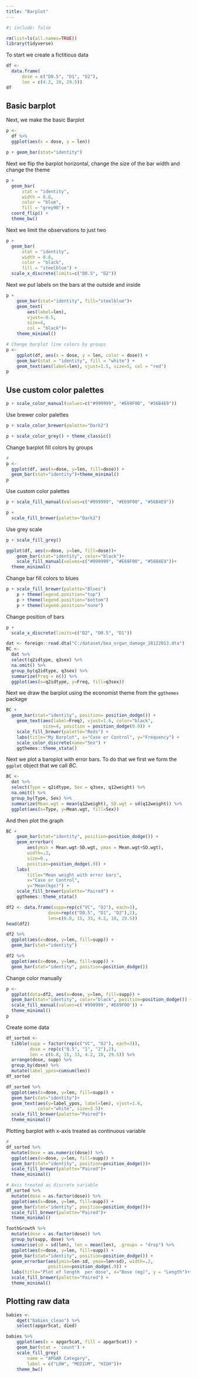 ```yaml
---
title: "Barplot"
---
```


```r
#| include: false

rm(list=ls(all.names=TRUE))
library(tidyverse)
```

To start we create a fictitious data

```r
df <- 
  data.frame(
      dose = c("D0.5", "D1", "D2"), 
      len = c(4.2, 10, 29.5))
df
```

## Basic barplot

Next, we make the basic Barplot

```r
p <- 
  df %>% 
  ggplot(aes(x = dose, y = len)) 

p + geom_bar(stat="identity")
```

Next we flip the barplot horizontal, change the size of the bar width and change the theme

```r
p + 
  geom_bar(
      stat = "identity", 
      width = 0.8, 
      color = "blue", 
      fill = "grey90") +
  coord_flip() +
  theme_bw()
```

Next we limit the observations to just two

```r
p + 
  geom_bar(
      stat = "identity", 
      width = 0.8, 
      color = "black", 
      fill = "steelblue") +
  scale_x_discrete(limits=c("D0.5", "D2"))
```

Next we put labels on the bars at the outside and inside

```r
p +
    geom_bar(stat="identity", fill="steelblue")+
    geom_text(
        aes(label=len), 
        vjust=-0.5, 
        size=4, 
        col = "black")+
    theme_minimal()
```

```r
# Change barplot line colors by groups
p <- 
    ggplot(df, aes(x = dose, y = len, color = dose)) + 
    geom_bar(stat = "identity", fill = "white") + 
    geom_text(aes(label=len), vjust=1.5, size=5, col = "red")
p
```

## Use custom color palettes

```r
p + scale_color_manual(values=c("#999999", "#E69F00", "#56B4E9"))
```

Use brewer color palettes

```r
p + scale_color_brewer(palette="Dark2")
```

```r
p + scale_color_grey() + theme_classic()
```

Change barplot fill colors by groups

```r
# 
p <- 
  ggplot(df, aes(x=dose, y=len, fill=dose)) +
  geom_bar(stat="identity")+theme_minimal()
p
```

Use custom color palettes

```r
p + scale_fill_manual(values=c("#999999", "#E69F00", "#56B4E9"))
```

```r
p + 
  scale_fill_brewer(palette="Dark2")
```

Use grey scale

```r
p + scale_fill_grey()
```

```r
ggplot(df, aes(x=dose, y=len, fill=dose))+
	geom_bar(stat="identity", color="black")+
	scale_fill_manual(values=c("#999999", "#E69F00", "#56B4E9"))+
  theme_minimal()
```

Change bar fill colors to blues

```r
p + scale_fill_brewer(palette="Blues")
	p + theme(legend.position="top")
	p + theme(legend.position="bottom")
	p + theme(legend.position="none")
```

Change position of bars

```r
p + 
  scale_x_discrete(limits=c("D2", "D0.5", "D1"))
```

```r
dat <- foreign::read.dta("C:/dataset/bea_organ_damage_28122013.dta")
BC <- 
  dat %>% 
  select(q2idtype, q3sex) %>% 
  na.omit() %>% 
  group_by(q2idtype, q3sex) %>% 
  summarize(Freq = n()) %>% 
  ggplot(aes(x=q2idtype, y=Freq, fill=q3sex))
```

Next we draw the barplot using the economist theme from the `ggthemes` package

```r
BC +  
  geom_bar(stat="identity", position= position_dodge()) +
	geom_text(aes(label=Freq), vjust=1.6, color="black", 
	          size=4, position = position_dodge(0.9)) +
	scale_fill_brewer(palette="Reds") + 
	labs(title="My Barplot", x="Case or Control", y="Frequency") +
	scale_color_discrete(name="Sex") + 
	ggthemes::theme_stata()
```

Next we plot a baroplot with error bars. To do that we first we form the `ggplot` object that we
call *BC*.

```r
BC <-
  dat %>% 
  select(Type = q2idtype, Sex = q3sex, q12weight) %>% 
  na.omit() %>% 
  group_by(Type, Sex) %>% 
  summarize(Mean.wgt = mean(q12weight), SD.wgt = sd(q12weight)) %>% 
  ggplot(aes(x=Type, y=Mean.wgt, fill=Sex))
```

And then plot the graph

```r
BC +  
    geom_bar(stat="identity", position=position_dodge()) + 
    geom_errorbar(
        aes(ymin = Mean.wgt-SD.wgt, ymax = Mean.wgt+SD.wgt), 
	    width=.2, 
        size=0., 
        position=position_dodge(.9)) +
	labs(
	    title="Mean weight with error bars", 
	    x="Case or Control", 
	    y="Mean(kgs)") +
	scale_fill_brewer(palette="Paired") + 
	ggthemes::theme_stata()
```

```r

df2 <- data.frame(supp=rep(c("VC", "OJ"), each=3),
                dose=rep(c("D0.5", "D1", "D2"),2),
                len=c(6.8, 15, 33, 4.2, 10, 29.5))
head(df2)
```

```r
df2 %>% 
  ggplot(aes(x=dose, y=len, fill=supp)) +
  geom_bar(stat="identity")
```

```r
df2 %>% 
  ggplot(aes(x=dose, y=len, fill=supp)) + 
  geom_bar(stat="identity", position=position_dodge())
```

Change color manually

```r
p <- 
  ggplot(data=df2, aes(x=dose, y=len, fill=supp)) +
  geom_bar(stat="identity", color="black", position=position_dodge()) +
  scale_fill_manual(values=c('#999999','#E69F00')) +
  theme_minimal()
p
```

Create some data

```r
df_sorted <- 
  tibble(supp = factor(rep(c("VC", "OJ"), each=3)),
         dose = rep(c("0.5", "1", "2"),2),
         len = c(6.8, 15, 33, 4.2, 10, 29.5)) %>% 
  arrange(dose, supp) %>% 
  group_by(dose) %>% 
  mutate(label_ypos=cumsum(len))
df_sorted
```

```r
df_sorted %>% 
  ggplot(aes(x=dose, y=len, fill=supp)) +
  geom_bar(stat="identity")+
  geom_text(aes(y=label_ypos, label=len), vjust=1.6, 
            color="white", size=3.5)+
  scale_fill_brewer(palette="Paired")+
  theme_minimal()
```

Plotting barplot with x-axis treated as continuous variable

```r
# 
df_sorted %>% 
  mutate(dose = as.numeric(dose)) %>% 
  ggplot(aes(x=dose, y=len, fill=supp)) +
  geom_bar(stat="identity", position=position_dodge())+
  scale_fill_brewer(palette="Paired")+
  theme_minimal()
```

```r
# Axis treated as discrete variable
df_sorted %>% 
  mutate(dose = as.factor(dose)) %>% 
  ggplot(aes(x=dose, y=len, fill=supp)) +
  geom_bar(stat="identity", position=position_dodge())+
  scale_fill_brewer(palette="Paired")+
  theme_minimal()
```

```r
ToothGrowth %>% 
  mutate(dose = as.factor(dose)) %>% 
  group_by(supp, dose) %>% 
  summarise(sd = sd(len), len = mean(len), .groups = "drop") %>% 
  ggplot(aes(x=dose, y=len, fill=supp)) + 
  geom_bar(stat="identity", position=position_dodge()) +
  geom_errorbar(aes(ymin=len-sd, ymax=len+sd), width=.2, 
                position=position_dodge(.9)) +
  labs(title="Plot of length  per dose", x="Dose (mg)", y = "Length")+
  scale_fill_brewer(palette="Paired") + 
  theme_minimal()
```

## Plotting raw data

```r
babies <- 
    dget("babies_clean") %>% 
    select(apgar5cat, died)

babies %>% 
    ggplot(aes(x = apgar5cat, fill = apgar5cat)) +
    geom_bar(stat = 'count') +
    scale_fill_grey(
        name = "APGAR Category",
        label = c("LOW", "MEDIUM", "HIGH"))+
    theme_bw()
```
